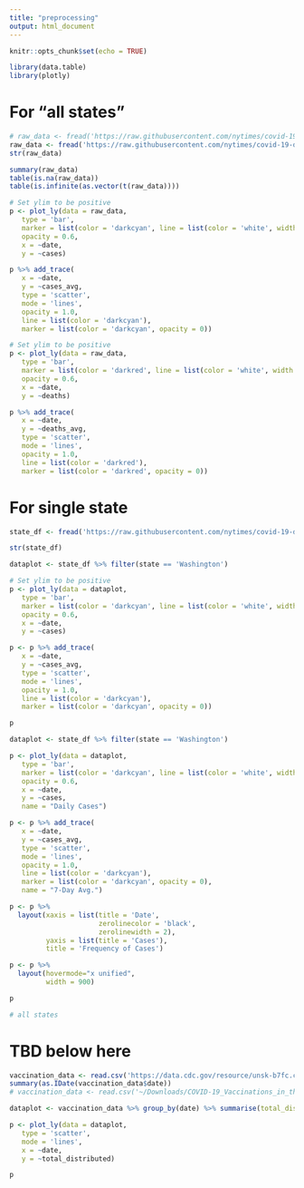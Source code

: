 ```yaml
---
title: "preprocessing"
output: html_document
---
```


```r
knitr::opts_chunk$set(echo = TRUE)
```

```r
library(data.table)
library(plotly)
```

# For "all states"
```r
# raw_data <- fread('https://raw.githubusercontent.com/nytimes/covid-19-data/master/us.csv')
raw_data <- fread('https://raw.githubusercontent.com/nytimes/covid-19-data/master/rolling-averages/us.csv')
str(raw_data)
```

```r
summary(raw_data)
table(is.na(raw_data))
table(is.infinite(as.vector(t(raw_data))))
```

```r
# Set ylim to be positive
p <- plot_ly(data = raw_data, 
   type = 'bar',
   marker = list(color = 'darkcyan', line = list(color = 'white', width = 0.2)),
   opacity = 0.6, 
   x = ~date, 
   y = ~cases)

p %>% add_trace(
   x = ~date, 
   y = ~cases_avg,
   type = 'scatter', 
   mode = 'lines',
   opacity = 1.0, 
   line = list(color = 'darkcyan'),
   marker = list(color = 'darkcyan', opacity = 0))
```

```r
# Set ylim to be positive
p <- plot_ly(data = raw_data, 
   type = 'bar',
   marker = list(color = 'darkred', line = list(color = 'white', width = 0.2)),
   opacity = 0.6, 
   x = ~date, 
   y = ~deaths)

p %>% add_trace(
   x = ~date, 
   y = ~deaths_avg,
   type = 'scatter', 
   mode = 'lines',
   opacity = 1.0, 
   line = list(color = 'darkred'),
   marker = list(color = 'darkred', opacity = 0))
```

# For single state
```r
state_df <- fread('https://raw.githubusercontent.com/nytimes/covid-19-data/master/rolling-averages/us-states.csv')
```

```r
str(state_df)
```

```r
dataplot <- state_df %>% filter(state == 'Washington')

# Set ylim to be positive
p <- plot_ly(data = dataplot, 
   type = 'bar',
   marker = list(color = 'darkcyan', line = list(color = 'white', width = 0.2)),
   opacity = 0.6, 
   x = ~date, 
   y = ~cases)

p <- p %>% add_trace(
   x = ~date, 
   y = ~cases_avg,
   type = 'scatter', 
   mode = 'lines',
   opacity = 1.0, 
   line = list(color = 'darkcyan'),
   marker = list(color = 'darkcyan', opacity = 0))

p
```

```r

dataplot <- state_df %>% filter(state == 'Washington')

p <- plot_ly(data = dataplot, 
   type = 'bar',
   marker = list(color = 'darkcyan', line = list(color = 'white', width = 0.2)),
   opacity = 0.6, 
   x = ~date, 
   y = ~cases, 
   name = "Daily Cases")

p <- p %>% add_trace(
   x = ~date, 
   y = ~cases_avg,
   type = 'scatter', 
   mode = 'lines',
   opacity = 1.0, 
   line = list(color = 'darkcyan'),
   marker = list(color = 'darkcyan', opacity = 0), 
   name = "7-Day Avg.")

p <- p %>%
  layout(xaxis = list(title = 'Date',
                      zerolinecolor = 'black',
                      zerolinewidth = 2),
         yaxis = list(title = 'Cases'),
         title = 'Frequency of Cases')

p <- p %>%
  layout(hovermode="x unified",
         width = 900)

p
```


```r
# all states
```


# TBD below here



```r
vaccination_data <- read.csv('https://data.cdc.gov/resource/unsk-b7fc.csv')
summary(as.IDate(vaccination_data$date))
# vaccination_data <- read.csv('~/Downloads/COVID-19_Vaccinations_in_the_United_States_Jurisdiction.csv')
```

```r
dataplot <- vaccination_data %>% group_by(date) %>% summarise(total_distributed = sum(distributed))
```

```r
p <- plot_ly(data = dataplot, 
   type = 'scatter',
   mode = 'lines',
   x = ~date, 
   y = ~total_distributed)

p
```

